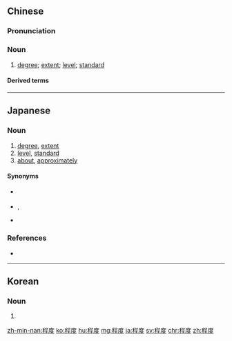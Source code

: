==Chinese==
{{zh-forms}}

===Pronunciation===
{{zh-pron
|m=chéngdù,tl=y
|ma=y
|c=cing4 dou6
|h=pfs=chhàng-thu
|mn=thêng-tō͘
|cat=n
}}

===Noun===
{{zh-noun}}

# [[degree]]; [[extent]]; [[level]]; [[standard]]
#: {{zh-x|謝天謝地，他 的 病 沒 到 這 個 '''程度'''。|Thank goodness his sickness has not reached this '''degree'''.}}

====Derived terms====
{{zh-der|文化程度}}

----

==Japanese==
{{ja-kanjitab|てい|ど|yomi=on}}

===Noun===
{{ja-noun|ていど}}

# [[degree]], [[extent]]
# [[level]], [[standard]]
# [[about]], [[approximately]]

====Synonyms====
* {{sense|extent}} {{ja-r|度合い|どあい}}
* {{sense|standard}} {{ja-r|水準|すいじゅん}}, {{ja-r|レベル}}
* {{sense|about}} {{ja-r|およそ}}

===References===
* {{R:Shogakukan}}

----

==Korean==
{{ko-hanjatab}}

===Noun===
{{ko-noun|hj|hangeul=정도}}

# {{hanja form of|정도|degree, extent; an approximate amount}}

[[zh-min-nan:程度]]
[[ko:程度]]
[[hu:程度]]
[[mg:程度]]
[[ja:程度]]
[[sv:程度]]
[[chr:程度]]
[[zh:程度]]
